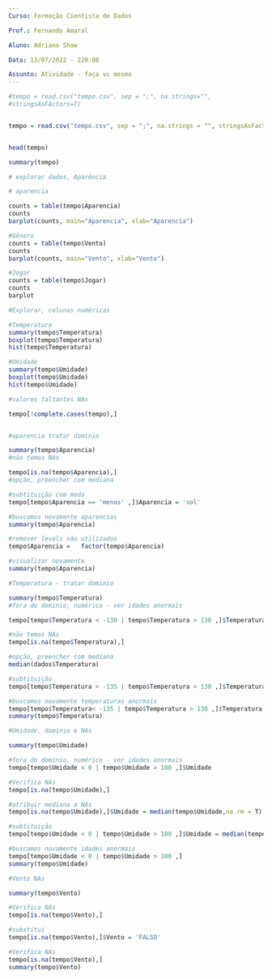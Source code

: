 ```yaml
---
Curso: Formação Cientista de Dados 

Prof.: Fernando Amaral

Aluno: Adriano Show

Data: 13/07/2022 - 220:00

Assunto: Atividade - faça vc mesmo
---
```

```r

#tempo = read.csv("tempo.csv", sep = ";", na.strings="",
#stringsAsFActors=T)


tempo = read.csv("tempo.csv", sep = ";", na.strings = "", stringsAsFactors = T)


head(tempo)

summary(tempo)


```

```r
# explorar dados, Aparência

# aparencia

counts = table(tempo$Aparencia)
counts
barplot(counts, main="Aparencia", xlab="Aparencia")

#Gênero
counts = table(tempo$Vento)
counts
barplot(counts, main="Vento", xlab="Vento")

#Jogar
counts = table(tempo$Jogar)
counts
barplot

```


```r

#Explorar, colunas numéricas

#Temperatura
summary(tempo$Temperatura)
boxplot(tempo$Temperatura)
hist(tempo$Temperatura)

#Umidade
summary(tempo$Umidade)
boxplot(tempo$Umidade)
hist(tempo$Umidade)

```


```r
#valores faltantes NAs

tempo[!complete.cases(tempo),]


#aparencia tratar dominio

summary(tempo$Aparencia)
#não temos NAs

tempo[is.na(tempo$Aparencia),]
#opção, preencher com mediana

#subtituição com moda
tempo[tempo$Aparencia == 'menos' ,]$Aparencia = 'sol' 

#buscamos novamente aparencias
summary(tempo$Aparencia)

#remover levels não utilizados
tempo$Aparencia =   factor(tempo$Aparencia)

#visualizar novamente
summary(tempo$Aparencia)


```


```r

#Temperatura - tratar dominio

summary(tempo$Temperatura)
#fora do dominio, numérico - ver idades anormais

tempo[tempo$Temperatura < -130 | tempo$Temperatura > 130 ,]$Temperatura

#não temos NAs
tempo[is.na(tempo$Temperatura),]

#opção, preencher com mediana
median(dados$Temperatura)

#subtituição
tempo[tempo$Temperatura < -135 | tempo$Temperatura > 130 ,]$Temperatura = median(tempo$Temperatura) 

#buscamos novamente temperaturas anormais
tempo[tempo$Temperatura< -135 | tempo$Temperatura > 130 ,]$Temperatura
summary(tempo$Temperatura)
```

```r

#Umidade, dominio e NAs

summary(tempo$Umidade)

#fora do dominio, numérico - ver idades anormais
tempo[tempo$Umidade < 0 | tempo$Umidade > 100 ,]$Umidade

#Verifica NAs
tempo[is.na(tempo$Umidade),]

#atribuir mediana a NAs
tempo[is.na(tempo$Umidade),]$Umidade = median(tempo$Umidade,na.rm = T)

#subtituição
tempo[tempo$Umidade < 0 | tempo$Umidade > 100 ,]$Umidade = median(tempo$Umidade) 

#buscamos novamente idades anormais
tempo[tempo$Umidade < 0 | tempo$Umidade > 100 ,]
summary(tempo$Umidade)
```

```r

#Vento NAs

summary(tempo$Vento)

#Verifica NAs
tempo[is.na(tempo$Vento),]

#substitui
tempo[is.na(tempo$Vento),]$Vento = 'FALSO'

#Verifica NAs
tempo[is.na(tempo$Vento),]
summary(tempo$Vento)
```

